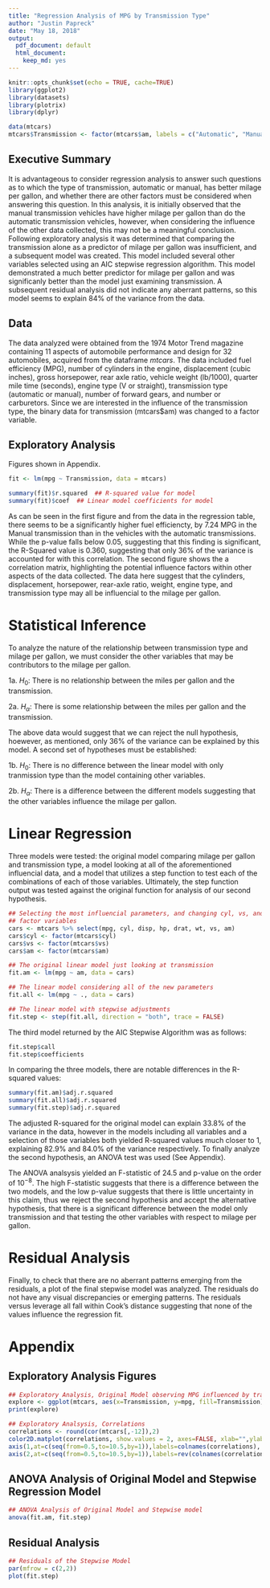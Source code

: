 ---
title: "Regression Analysis of MPG by Transmission Type"
author: "Justin Papreck"
date: "May 18, 2018"
output: 
  pdf_document: default
  html_document: 
    keep_md: yes
---
```{r setup, include=FALSE}
knitr::opts_chunk$set(echo = TRUE, cache=TRUE)
library(ggplot2)
library(datasets)
library(plotrix)
library(dplyr)

data(mtcars)
mtcars$Transmission <- factor(mtcars$am, labels = c("Automatic", "Manual"))
```
## Executive Summary

It is advantageous to consider regression analysis to answer such questions as to which the type of transmission, automatic or manual, has better milage per gallon, and whether there are other factors must be considered when answering this question. In this analysis, it is initially observed that the manual transmission vehicles have higher milage per gallon than do the automatic transmission vehicles, however, when considering the influence of the other data collected, this may not be a meaningful conclusion. 
  Following exploratory analysis it was determined that comparing the transmission alone as a predictor of milage per gallon was insufficient, and a subsequent model was created. This model included several other variables selected using an AIC stepwise regression algorithm. This model demonstrated a much better predictor for milage per gallon and was significanly better than the model just examining transmission. A subsequent residual analysis did not indicate any aberrant patterns, so this model seems to explain 84% of the variance from the data. 

## Data

The data analyzed were obtained from the 1974 Motor Trend magazine containing 11 aspects of automobile performance and design for 32 automobiles, acquired from the dataframe $mtcars$. The data included fuel efficiency (MPG), number of cylinders in the engine, displacement (cubic inches), gross horsepower, rear axle ratio, vehicle weight (lb/1000), quarter mile time (seconds), engine type (V or straight), transmission type (automatic or manual), number of forward gears, and number or carburetors.
  Since we are interested in the influence of the transmission type, the binary data for transmission (mtcars$am) was changed to a factor variable.   

## Exploratory Analysis
  Figures shown in Appendix. 

```{r Exploratory1, echo = FALSE}
fit <- lm(mpg ~ Transmission, data = mtcars)
```
```{r Exploratory2, echo = TRUE}
summary(fit)$r.squared  ## R-squared value for model
summary(fit)$coef  ## Linear model coefficients for model
```

 As can be seen in the first figure and from the data in the regression table, there seems to be a significantly higher fuel efficiencty, by 7.24 MPG in the Manual transmission than in the vehicles with the automatic transmissions. While the p-value falls below 0.05, suggesting that this finding is significant, the R-Squared value is 0.360, suggesting that only 36% of the variance is accounted for with this correlation. The second figure shows the a correlation matrix, highlighting the potential influence factors within other aspects of the data collected. The data here suggest that the cylinders, displacement, horsepower, rear-axle ratio, weight, engine type, and transmission type may all be influencial to the milage per gallon. 
 
# Statistical Inference

To analyze the nature of the relationship between transmission type and milage per gallon, we must consider the other variables that may be contributors to the milage per gallon. 
  
  1a. $H_0$: There is no relationship between the miles per gallon and the transmission.
  
  2a. $H_\alpha$: There is some relationship between the miles per gallon and the transmission. 
  
The above data would suggest that we can reject the null hypothesis, hoewever, as mentioned, only 36% of the variance can be explained by this model. A second set of hypotheses must be established: 
  
  1b. $H_0$: There is no difference between the linear model with only tranmission type than the model containing other variables. 
  
  2b. $H_\alpha$: There is a difference between the different models suggesting that the other variables influence the milage per gallon. 

# Linear Regression
Three models were tested: the original model comparing milage per gallon and transmission type, a model looking at all of the aforementioned influencial data, and a model that utilizes a step function to test each of the combinations of each of those variables. Ultimately, the step function output was tested against the original function for analysis of our second hypothesis.  
```{r Regression, echo=FALSE}
## Selecting the most influencial parameters, and changing cyl, vs, and am to 
## factor variables  
cars <- mtcars %>% select(mpg, cyl, disp, hp, drat, wt, vs, am)
cars$cyl <- factor(mtcars$cyl)
cars$vs <- factor(mtcars$vs)
cars$am <- factor(mtcars$am)

## The original linear model just looking at transmission
fit.am <- lm(mpg ~ am, data = cars)

## The linear model considering all of the new parameters
fit.all <- lm(mpg ~ ., data = cars)

## The linear model with stepwise adjustments 
fit.step <- step(fit.all, direction = "both", trace = FALSE)
```

  The third model returned by the AIC Stepwise Algorithm was as follows:
```{r Step, echo=FALSE}
fit.step$call
fit.step$coefficients
```

  In comparing the three models, there are notable differences in the R-squared values:
```{r Rsquares, echo=FALSE} 
summary(fit.am)$adj.r.squared
summary(fit.all)$adj.r.squared
summary(fit.step)$adj.r.squared
```

  The adjusted R-squared for the original model can explain 33.8% of the variance in the data, however in the models including all variables and a selection of those variables both yielded R-squared values much closer to 1, explaining 82.9% and 84.0% of the variance respectively. To finally analyze the second hypothesis, an ANOVA test was used (See Appendix). 

  The ANOVA analsysis yielded an F-statistic of 24.5 and p-value on the order of $10^{-8}$. The high F-statistic suggests that there is a difference between the two models, and the low p-value suggests that there is little uncertainty in this claim, thus we reject the second hypothesis and accept the alternative hypothesis, that there is a significant difference between the model only transmission and that testing the other variables with respect to milage per gallon. 
  
# Residual Analysis
  Finally, to check that there are no aberrant patterns emerging from the residuals, a plot of the final stepwise model was analyzed. The residuals do not have any visual discrepancies or emerging patterns. The residuals versus leverage all fall within Cook's distance suggesting that none of the values influence the regression fit. 

 
# Appendix
## Exploratory Analysis Figures
```{r Exploratory, echo=FALSE}
## Exploratory Analysis, Original Model observing MPG influenced by transmission
explore <- ggplot(mtcars, aes(x=Transmission, y=mpg, fill=Transmission)) + geom_boxplot() + ggtitle("Fuel Efficiency by Transmission Type")
print(explore)

## Exploratory Analsysis, Correlations  
correlations <- round(cor(mtcars[,-12]),2)
color2D.matplot(correlations, show.values = 2, axes=FALSE, xlab="",ylab="")
axis(1,at=c(seq(from=0.5,to=10.5,by=1)),labels=colnames(correlations), cex.axis=1)
axis(2,at=c(seq(from=0.5,to=10.5,by=1)),labels=rev(colnames(correlations)), las=2, cex.axis=1)

```
## ANOVA Analysis of Original Model and Stepwise Regression Model
```{r Analysis, echo = FALSE}
## ANOVA Analysis of Original Model and Stepwise model
anova(fit.am, fit.step)
```
## Residual Analysis
```{r Residuals, echo = FALSE}
## Residuals of the Stepwise Model
par(mfrow = c(2,2))
plot(fit.step)
```